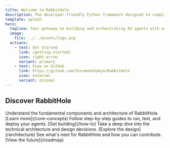 ```yaml
---
title: Welcome to RabbitHole
description: The developer-friendly Python framework designed to simplify the creation and orchestration of AI agents.
template: splash
hero:
  tagline: Your gateway to building and orchestrating AI agents with ease. Dive into the developer-friendly Python framework that simplifies A2A communication.
  image:
    file: ../../assets/logo.png
  actions:
    - text: Get Started
      link: /getting-started/
      icon: right-arrow
      variant: primary
    - text: View on GitHub
      link: https://github.com/VinsmokeSomya/RabbitHole
      icon: external
      variant: minimal
---
```


## Discover RabbitHole

<CardGrid stagger>
	<Card title="Core Concepts" icon="open-book">
		Understand the fundamental components and architecture of RabbitHole.
        [Learn more](/core-concepts)
	</Card>
	<Card title="How-To Guides" icon="puzzle">
		Follow step-by-step guides to run, test, and deploy your agents.
        [Get building](/how-to)
	</Card>
	<Card title="Architecture" icon="setting">
		Take a deep dive into the technical architecture and design decisions.
        [Explore the design](/architecture)
	</Card>
	<Card title="Roadmap" icon="rocket">
		See what's next for RabbitHole and how you can contribute.
        [View the future](/roadmap)
	</Card>
</CardGrid>
